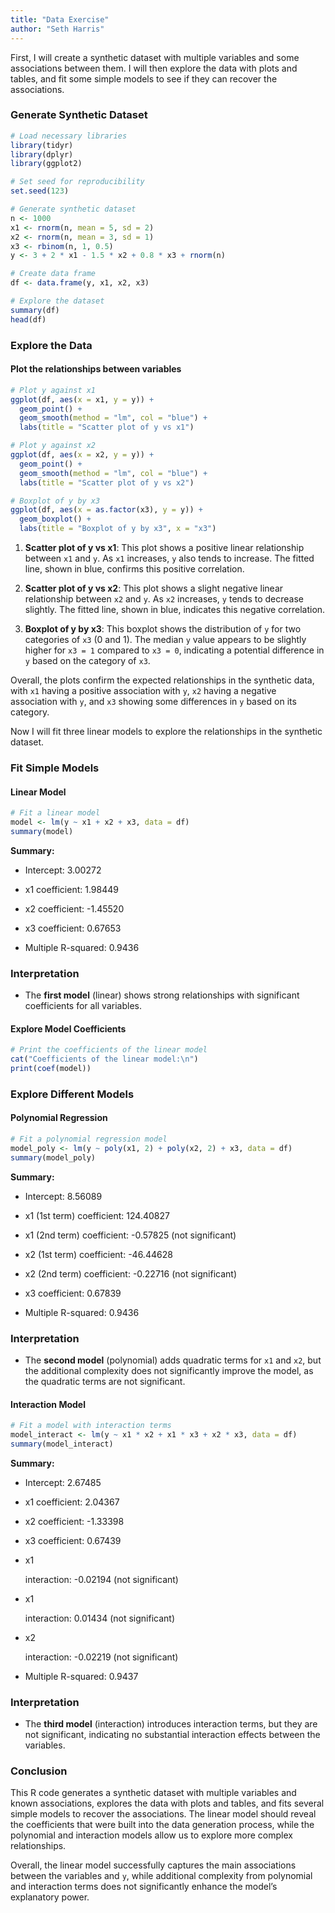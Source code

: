```yaml
---
title: "Data Exercise"
author: "Seth Harris"
---
```


First, I will create a synthetic dataset with multiple variables and some associations between them. I will then explore the data with plots and tables, and fit some simple models to see if they can recover the associations.

### Generate Synthetic Dataset

```r
# Load necessary libraries
library(tidyr)
library(dplyr)
library(ggplot2)

# Set seed for reproducibility
set.seed(123)

# Generate synthetic dataset
n <- 1000
x1 <- rnorm(n, mean = 5, sd = 2)
x2 <- rnorm(n, mean = 3, sd = 1)
x3 <- rbinom(n, 1, 0.5)
y <- 3 + 2 * x1 - 1.5 * x2 + 0.8 * x3 + rnorm(n)

# Create data frame
df <- data.frame(y, x1, x2, x3)

# Explore the dataset
summary(df)
head(df)
```

### Explore the Data

#### Plot the relationships between variables

```r
# Plot y against x1
ggplot(df, aes(x = x1, y = y)) +
  geom_point() +
  geom_smooth(method = "lm", col = "blue") +
  labs(title = "Scatter plot of y vs x1")

# Plot y against x2
ggplot(df, aes(x = x2, y = y)) +
  geom_point() +
  geom_smooth(method = "lm", col = "blue") +
  labs(title = "Scatter plot of y vs x2")

# Boxplot of y by x3
ggplot(df, aes(x = as.factor(x3), y = y)) +
  geom_boxplot() +
  labs(title = "Boxplot of y by x3", x = "x3")
```

1.  **Scatter plot of y vs x1**: This plot shows a positive linear relationship between `x1` and `y`. As `x1` increases, `y` also tends to increase. The fitted line, shown in blue, confirms this positive correlation.

2.  **Scatter plot of y vs x2**: This plot shows a slight negative linear relationship between `x2` and `y`. As `x2` increases, `y` tends to decrease slightly. The fitted line, shown in blue, indicates this negative correlation.

3.  **Boxplot of y by x3**: This boxplot shows the distribution of `y` for two categories of `x3` (0 and 1). The median `y` value appears to be slightly higher for `x3 = 1` compared to `x3 = 0`, indicating a potential difference in `y` based on the category of `x3`.

Overall, the plots confirm the expected relationships in the synthetic data, with `x1` having a positive association with `y`, `x2` having a negative association with `y`, and `x3` showing some differences in `y` based on its category.

Now I will fit three linear models to explore the relationships in the synthetic dataset.

### Fit Simple Models

#### Linear Model

```r
# Fit a linear model
model <- lm(y ~ x1 + x2 + x3, data = df)
summary(model)
```

**Summary:**

-   Intercept: 3.00272

-   x1 coefficient: 1.98449

-   x2 coefficient: -1.45520

-   x3 coefficient: 0.67653

-   Multiple R-squared: 0.9436

### Interpretation

-   The **first model** (linear) shows strong relationships with significant coefficients for all variables.

#### Explore Model Coefficients

```r
# Print the coefficients of the linear model
cat("Coefficients of the linear model:\n")
print(coef(model))
```

### Explore Different Models

#### Polynomial Regression

```r
# Fit a polynomial regression model
model_poly <- lm(y ~ poly(x1, 2) + poly(x2, 2) + x3, data = df)
summary(model_poly)
```

**Summary:**

-   Intercept: 8.56089

-   x1 (1st term) coefficient: 124.40827

-   x1 (2nd term) coefficient: -0.57825 (not significant)

-   x2 (1st term) coefficient: -46.44628

-   x2 (2nd term) coefficient: -0.22716 (not significant)

-   x3 coefficient: 0.67839

-   Multiple R-squared: 0.9436

### Interpretation

-   The **second model** (polynomial) adds quadratic terms for `x1` and `x2`, but the additional complexity does not significantly improve the model, as the quadratic terms are not significant.

#### Interaction Model

```r
# Fit a model with interaction terms
model_interact <- lm(y ~ x1 * x2 + x1 * x3 + x2 * x3, data = df)
summary(model_interact)
```

**Summary:**

-   Intercept: 2.67485

-   x1 coefficient: 2.04367

-   x2 coefficient: -1.33398

-   x3 coefficient: 0.67439

-   x1

    interaction: -0.02194 (not significant)

-   x1

    interaction: 0.01434 (not significant)

-   x2

    interaction: -0.02219 (not significant)

-   Multiple R-squared: 0.9437

### Interpretation

-   The **third model** (interaction) introduces interaction terms, but they are not significant, indicating no substantial interaction effects between the variables.

### Conclusion

This R code generates a synthetic dataset with multiple variables and known associations, explores the data with plots and tables, and fits several simple models to recover the associations. The linear model should reveal the coefficients that were built into the data generation process, while the polynomial and interaction models allow us to explore more complex relationships.

Overall, the linear model successfully captures the main associations between the variables and `y`, while additional complexity from polynomial and interaction terms does not significantly enhance the model's explanatory power.

